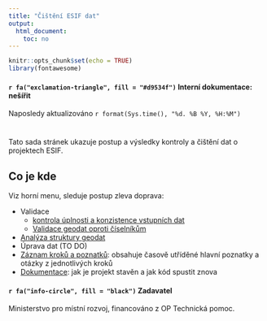 ```yaml
---
title: "Čištění ESIF dat"
output:
  html_document:
    toc: no
---
```


```r
knitr::opts_chunk$set(echo = TRUE)
library(fontawesome)
```

#### `r fa("exclamation-triangle", fill = "#d9534f")` Interní dokumentace: **nešířit** {.bs-callout .bs-callout-red} 

Naposledy aktualizováno `r format(Sys.time(), "%d. %B %Y, %H:%M")`

#

Tato sada stránek ukazuje postup a výsledky kontroly a čištění dat o projektech ESIF.

## Co je kde

Viz horní menu, sleduje postup zleva doprava:

- Validace
  - [kontrola úplnosti a konzistence vstupních dat](01_input-checks.html)
  - [Validace geodat oproti číselníkům](02_validate.html)
- [Analýza struktury geodat](03_explore.html)
- Úprava dat (TO DO)
- [Záznam kroků a poznatků](log.html): obsahuje časově utříděné hlavní poznatky a otázky z jednotlivých kroků
- [Dokumentace](dev.html): jak je projekt stavěn a jak kód spustit znova

#### `r fa("info-circle", fill = "black")` Zadavatel {.bs-callout .bs-callout-grey}

Ministerstvo pro místní rozvoj, financováno z OP Technická pomoc.
